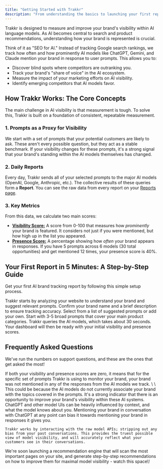 ```yaml
---
title: "Getting Started with Trakkr"
description: "From understanding the basics to launching your first report, this 2 minute read is your complete guide to Trakkr."
---
```


Trakkr is designed to measure and improve your brand's visibility within AI language models. As AI becomes central to search and product recommendations, understanding how your brand is represented is crucial.

Think of it as "SEO for AI." Instead of tracking Google search rankings, we track how often and how prominently AI models like ChatGPT, Gemini, and Claude mention your brand in response to user prompts. This allows you to:

- Discover blind spots where competitors are outranking you.
- Track your brand's "share of voice" in the AI ecosystem.
- Measure the impact of your marketing efforts on AI visibility.
- Identify emerging competitors that AI models favor.

## How Trakkr Works: The Core Concepts

The main challenge in AI visibility is that measurement is tough. To solve this, Trakkr is built on a foundation of consistent, repeatable measurement.

### 1. Prompts as a Proxy for Visibility

We start with a set of prompts that your potential customers are likely to ask. These aren't every possible question, but they act as a stable benchmark. If your visibility changes for these prompts, it's a strong signal that your brand's standing within the AI models themselves has changed.

### 2. Daily Reports

Every day, Trakkr sends all of your selected prompts to the major AI models (OpenAI, Google, Anthropic, etc.). The collective results of these queries form a **Report**. You can see the raw data from every report on your [Reports page](https://trakkr.ai/reports).

### 3. Key Metrics

From this data, we calculate two main scores:

- [**Visibility Score:**](https://learn.trakkr.ai/understanding-scores#visibility-score) A score from 0-100 that measures how _prominently_ your brand is featured. It considers not just if you were mentioned, but how high up in the list you appeared.
- [**Presence Score:**](https://learn.trakkr.ai/understanding-scores#presence-score-interpretation) A percentage showing how _often_ your brand appears in responses. If you have 5 prompts across 6 models (30 total opportunities) and get mentioned 12 times, your presence score is 40%.

## Your First Report in 5 Minutes: A Step-by-Step Guide

Get your first AI brand tracking report by following this simple setup process.

<Steps>
  <Step title="Analyze Your Site">
    Trakkr starts by analyzing your website to understand your brand and suggest relevant prompts.
  </Step>
  <Step title="Confirm Your Brand">
    Confirm your brand name and a brief description to ensure tracking accuracy.
  </Step>
  <Step title="Choose Your Prompts">
    Select from a list of suggested prompts or add your own. Start with 3-5 broad prompts that cover your main product categories.
  </Step>
  <Step title="Generate Your First Report">
    Trakkr queries the AI models, which takes about 30 seconds. Your dashboard will then be ready with your initial visibility and presence scores.
  </Step>
</Steps>

## Frequently Asked Questions

We've run the numbers on support questions, and these are the ones that get asked the most\!

<AccordionGroup>
  <Accordion title="Why are my visibiltiy and presence both zero?">
    If both your visibility and presence scores are zero, it means that for the specific set of prompts Trakkr is using to monitor your brand, your brand was not mentioned in any of the responses from the AI models we track. \
    \
    This could be because the AI models do not currently associate your brand with the topics covered in the prompts. It's a strong indicator that there is an opportunity to improve your brand's visibility within these AI systems.
  </Accordion>
  <Accordion title="Trakkr says I have visibility zero, but ChatGPT mentions me...">
    ChatGPT and other model UIs can be heavily influenced by context, and what the model knows about you. Mentioning your brand in conversation with ChatGPT at any point can bias it towards mentioning your brand in responses it gives you.

    Trakkr works by interacting with the raw model APIs; stripping out any bias from your past conversations. This provides the truest possible view of model visibility, and will accurately reflect what your customers see in their conversations.
  </Accordion>
  <Accordion title="How do I improve my visibility?">
    We're soon launching a recommendation engine that will scan the most important pages on your site, and generate step-by-step recommendations on how to improve them for maximal model visibility - watch this space\!
  </Accordion>
</AccordionGroup>